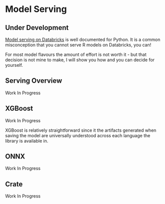 # Model Serving

::: callout-caution
## Under Development
:::

[Model serving on Databricks](https://docs.databricks.com/en/machine-learning/model-serving/index.html) is well documented for Python. It is a common misconception that you cannot serve R models on Databricks, you can!

For most model flavours the amount of effort is not worth it - but that decision is not mine to make, I will show you how and you can decide for yourself.

## Serving Overview

::: callout-caution
Work In Progress
:::

## XGBoost

::: callout-caution
Work In Progress
:::

XGBoost is relatively straightforward since it the artifacts generated when saving the model are universally understood across each language the library is available in.

## ONNX

::: callout-caution
Work In Progress
:::

## Crate

::: callout-caution
Work In Progress
:::
